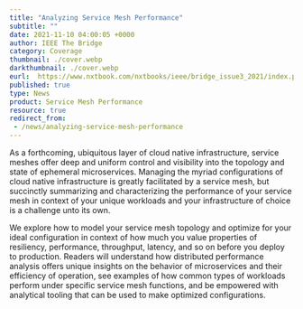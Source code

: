 ```yaml
---
title: "Analyzing Service Mesh Performance"
subtitle: ""
date: 2021-11-10 04:00:05 +0000
author: IEEE The Bridge
category: Coverage
thumbnail: ./cover.webp
darkthumbnail: ./cover.webp
eurl:  https://www.nxtbook.com/nxtbooks/ieee/bridge_issue3_2021/index.php#/p/16
published: true
type: News
product: Service Mesh Performance
resource: true
redirect_from:
 - /news/analyzing-service-mesh-performance
---
```



<NewsWrapper>

As a forthcoming, ubiquitous layer of cloud native infrastructure, service meshes offer deep and uniform control and visibility into the topology and state of ephemeral microservices. Managing the myriad configurations of cloud native infrastructure is greatly facilitated by a service mesh, but succinctly summarizing and characterizing the performance of your service mesh in context of your unique workloads and your infrastructure of choice is a challenge unto its own.

We explore how to model your service mesh topology and optimize for your ideal configuration in context of how much you value properties of resiliency, performance, throughput, latency, and so on before you deploy to production. Readers will understand how distributed performance analysis offers unique insights on the behavior of microservices and their efficiency of operation, see examples of how common types of workloads perform under specific service mesh functions, and be empowered with analytical tooling that can be used to make optimized configurations.

</NewsWrapper>